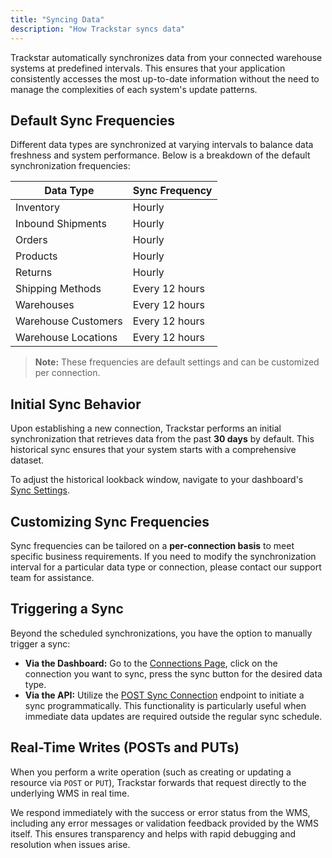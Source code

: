 ```yaml
---
title: "Syncing Data"
description: "How Trackstar syncs data"
---
```


Trackstar automatically synchronizes data from your connected warehouse systems at predefined intervals. This ensures that your application consistently accesses the most up-to-date information without the need to manage the complexities of each system's update patterns.

## Default Sync Frequencies

Different data types are synchronized at varying intervals to balance data freshness and system performance. Below is a breakdown of the default synchronization frequencies:

| **Data Type**                | **Sync Frequency** |
|------------------------------|--------------------|
| Inventory                    | Hourly             |
| Inbound Shipments            | Hourly             |
| Orders                       | Hourly             |
| Products                     | Hourly             |
| Returns                      | Hourly             |
| Shipping Methods             | Every 12 hours     |
| Warehouses                   | Every 12 hours     |
| Warehouse Customers          | Every 12 hours     |
| Warehouse Locations          | Every 12 hours     |

> **Note:** These frequencies are default settings and can be customized per connection.

## Initial Sync Behavior

Upon establishing a new connection, Trackstar performs an initial synchronization that retrieves data from the past **30 days** by default. This historical sync ensures that your system starts with a comprehensive dataset.

To adjust the historical lookback window, navigate to your dashboard's [Sync Settings](https://dashboard.trackstarhq.com/settings/sync-settings).

## Customizing Sync Frequencies

Sync frequencies can be tailored on a **per-connection basis** to meet specific business requirements. If you need to modify the synchronization interval for a particular data type or connection, please contact our support team for assistance.

## Triggering a Sync

Beyond the scheduled synchronizations, you have the option to manually trigger a sync:

- **Via the Dashboard:** Go to the [Connections Page](https://dashboard.trackstarhq.com/connections), click on the connection you want to sync, press the sync button for the desired data type.
- **Via the API:** Utilize the [POST Sync Connection](https://docs.trackstarhq.com/api-reference/mgmt/sync-connection) endpoint to initiate a sync programmatically. This functionality is particularly useful when immediate data updates are required outside the regular sync schedule.

## Real-Time Writes (POSTs and PUTs)

When you perform a write operation (such as creating or updating a resource via `POST` or `PUT`), Trackstar forwards that request directly to the underlying WMS in real time. 

We respond immediately with the success or error status from the WMS, including any error messages or validation feedback provided by the WMS itself. This ensures transparency and helps with rapid debugging and resolution when issues arise.
